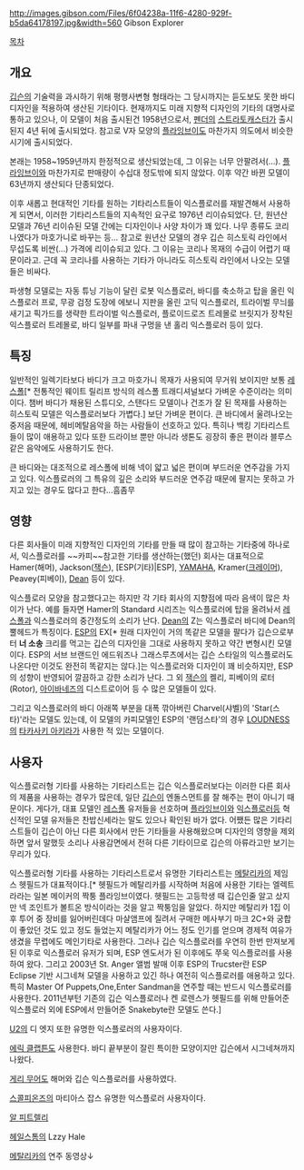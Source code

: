 http://images.gibson.com/Files/6f04238a-11f6-4280-929f-b5da64178197.jpg&width=560
Gibson Explorer

[[목차]]
== 개요 ==
[[깁슨]]의 기술력을 과시하기 위해 평행사변형 형태라는 그 당시까지는 듣도보도 못한 바디 디자인을 적용하여 생산된 기타이다. 현재까지도 미래 지향적 디자인의 기타의 대명사로 통하고 있으나, 이 모델이 처음 출시된건 1958년으로서, [[펜더]]의 [[스트라토캐스터]]가 출시된지 4년 뒤에 출시되었다. 참고로 V자 모양의 [[플라잉브이]]도 마찬가지 의도에서 비슷한 시기에 출시되었다.

본래는 1958~1959년까지 한정적으로 생산되었는데, 그 이유는 너무 안팔려서(...). [[플라잉브이]]와 마찬가지로 판매량이 수십대 정도밖에 되지 않았다. 이후 약간 바뀐 모델이 63년까지 생산되다 단종되었다.

이후 새롭고 현대적인 기타를 원하는 기타리스트들이 익스플로러를 재발견해서 사용하게 되면서, 이러한 기타리스트들의 지속적인 요구로 1976년 리이슈되었다. 단, 원년산 모델과 76년 리이슈된 모델 간에는 디자인이나 사양 차이가 꽤 있다. 나무 종류도 코리나였다가 마호가니로 바꾸는 등... 참고로 원년산 모델의 경우 깁슨 히스토릭 라인에서 무섭도록 비싼(...) 가격에 리이슈되고 있다. 그 이유는 코리나 목재의 수급이 어렵기 때문이라고. 근데 꼭 코리나를 사용하는 기타가 아니라도 히스토릭 라인에서 나오는 모델들은 비싸다. 

파생형 모델로는 자동 튜닝 기능이 달린 로봇 익스플로러, 바디를 축소하고 탑을 올린 익스플로러 프로, 무광 검정 도장에 에보니 지판을 올린 고딕 익스플로러, 트라이벌 무늬를 새기고 픽가드를 생략한 트라이벌 익스플로러, 플로이드로즈 트레몰로 브릿지가 장착된 익스플로러 트레몰로, 바디 일부를 파내 구멍을 낸 홀리 익스플로러 등이 있다. 

== 특징 ==
일반적인 일렉기타보다 바디가 크고 마호가니 목재가 사용되여 무거워 보이지만 보통 [[레스폴]][* 전통적인 웨이트 릴리프 방식의 레스폴 트래디셔널보다 가벼운 수준이라는 의미이다. 챔버 바디가 채용된 스튜디오, 스탠다드 모델이나 건조가 잘 된 목재를 사용하는 히스토릭 모델은 익스플로러보다 가볍다.] 보단 가벼운 편이다. 큰 바디에서 울려나오는 중저음 때문에, 헤비메탈음악을 하는 사람들이 선호하고 있다. 특히나 백킹 기타리스트들이 많이 애용하고 있다 또한 드라이브 뿐만 아니라 생톤도 굉장히 좋은 편이라 블루스 같은 음악에도 사용하기도 한다.

큰 바디와는 대조적으로 레스폴에 비해 넥이 얇고 넓은 편이며 부드러운 연주감을 가지고 있다. 익스플로러의 그 특유의 깊은 소리와 부드러운 연주감 때문에 팔지는 못하고 가지고 있는 경우도 많다고 한다...흠좀무

== 영향 ==
다른 회사들이 미래 지향적인 디자인의 기타를 만들 때 많이 참고하는 기타중에 하나로서, 익스플로러를 ~~카피~~참고한 기타를 생산하는(했던) 회사는 대표적으로 Hamer(해머), Jackson([[잭슨]]), [ESP(기타)|ESP], [[YAMAHA]], Kramer([[크레이머]]), Peavey(피베이), [[Dean]] 등이 있다. 

익스플로러 모양을 참고했다고는 하지만 각 기타 회사의 지향점에 따라 음색이 많은 차이가 난다. 예를 들자면 Hamer의 Standard 시리즈는 익스플로러에 탑을 올려놔서 [[레스폴]]과 익스플로러의 중간정도의 소리가 난다. [[Dean]]의 Z는 익스플로러 바디에 Dean의 뿔헤드가 특징이다. [[ESP]]의 EX[* 원래 디자인이 거의 똑같은 모델을 팔다가 깁슨으로부터 '''너 소송''' 크리를 먹고는 깁슨의 디자인을 그대로 사용하지 못하고 약간 변형시킨 모델이다. ESP의 서브 브랜드인 에드워즈나 그래스루츠에서는 깁슨 스타일의 익스플로러도 나온다만 이것도 완전히 똑같지는 않다.]는 익스플로러와 디자인이 꽤 비슷하지만, ESP의 성향이 반영되어 깔끔하고 강한 소리가 난다. 그 외 [[잭슨]]의 켈리, 피베이의 로터(Rotor), [[아이바네즈]]의 디스트로이어 등 수 많은 모델들이 있다.

그리고 익스플로러의 바디 아래쪽 부분을 대폭 깎아버린 Charvel(샤벨)의 'Star(스타)'라는 모델도 있는데, 이 모델의 카피모델인 ESP의 '랜덤스타'의 경우 [[LOUDNESS]]의 [[타카사키 아키라]]가 사용한 적 있는 모델이다.

== 사용자 ==
익스플로러형 기타를 사용하는 기타리스트는 깁슨 익스플로러보다는 이러한 다른 회사의 제품을 사용하는 경우가 많은데, 일단 [[깁슨]]이 엔돌스먼트를 잘 해주는 편이 아니기 때문이다. 게다가, 대표 모델인 [[레스폴]] 유저들을 선호하며 [[플라잉브이]]와 [[익스플로러]]등 혁신적인 모델 유저들은 찬밥신세라는 말도 있으나 확인된 바가 없다. 어쨌든 많은 기타리스트들이 깁슨이 아닌 다른 회사에서 만든 기타들을 사용해왔으며 디자인의 영향을 제외하면 앞서 말했듯 소리나 사용감면에서 전혀 다른 기타이므로 깁슨의 아류라고만 보기는 무리가 있다.

익스플로러형 기타를 사용하는 기타리스트로서 유명한 기타리스트는 [[메탈리카]]의 제임스 헷필드가 대표적이다.[* 헷필드가 메탈리카를 시작하며 처음에 사용한 기타는 엘렉트라라는 일본 메이커의 짝퉁 플라잉브이였다. 헷필드는 고등학생 때 깁슨인줄 알고 샀지만 넥 조인트가 볼트온 방식이라는 것을 알고 짝퉁임을 알았다. 하지만 메탈리카 1집 이후 투어 중 장비를 잃어버린데다 마샬앰프에 질려서 구매한 메사부기 마크 2C+와 궁합이 좋았던 것도 있고 정도 들었는지 메탈리카가 어느 정도 인기를 얻으며 경제적 여유가 생겼을 무렵에도 메인기타로 사용한다. 그러나 깁슨 익스플로러를 우연히 한번 만져보게 된 이후로 익스플로러 유저가 되며, ESP 엔도서가 된 이후에도 쭈욱 익스플로러를 사용하여 왔다. 그리고 2003년 St. Anger 앨범 발매 이후 ESP의 Trucster란 ESP Eclipse 기반 시그네쳐 모델을 사용하고 있긴 하나 여전히 익스플로러를 애용하고 있다. 특히 Master Of Puppets,One,Enter Sandman을 연주할 때는 반드시 익스플로러를 사용한다. 2011년부턴 기존의 깁슨 익스플로러나 켄 로렌스가 헷필드를 위해 만들어준 익스플로러 외에 ESP에서 만들어준 Snakebyte란 모델도 쓴다.]

[[U2]]의 디 엣지 또한 유명한 익스플로러의 사용자이다.

[[에릭 클랩튼]]도 사용한다. 바디 끝부분이 잘린 특이한 모양이지만 깁슨에서 시그네쳐까지 나왔다.

[[게리 무어]]도 해머와 깁슨 익스플로러를 사용하였다.

[[스콜피온즈]]의 마티아스 잡스 유명한 익스플로러 사용자이다. 

[[알 피트렐리]]

[[헤일스톰]]의 Lzzy Hale

[[메탈리카]]의 연주 동영상↓
{{{#!html
<object width="480" height="385"><param name="movie" value="http://www.youtube.com/v/WEL6_SuQCu8&hl=ko_KR&fs=1&"></param><param name="allowFullScreen" value="true"></param><param name="allowscriptaccess" value="always"></param><embed src="http://www.youtube.com/v/WEL6_SuQCu8&hl=ko_KR&fs=1&" type="application/x-shockwave-flash" allowscriptaccess="always" allowfullscreen="true" width="480" height="385"></embed></object>
}}}

